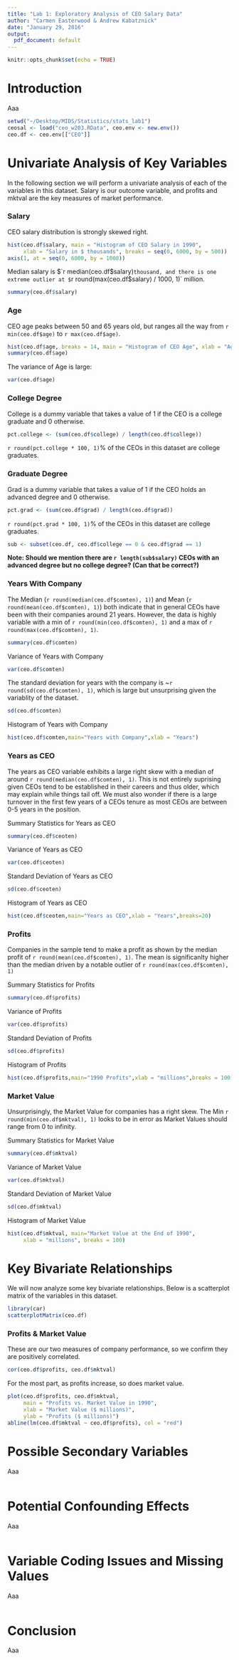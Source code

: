 ```yaml
---
title: "Lab 1: Exploratory Analysis of CEO Salary Data"
author: "Carmen Easterwood & Andrew Kabatznick"
date: "January 29, 2016"
output:
  pdf_document: default
---
```


```r
knitr::opts_chunk$set(echo = TRUE)
```

# Introduction

Aaa

```r
setwd("~/Desktop/MIDS/Statistics/stats_lab1")
ceosal <- load("ceo_w203.RData", ceo.env <- new.env())
ceo.df <- ceo.env[["CEO"]]
```

# Univariate Analysis of Key Variables

In the following section we will perform a univariate analysis of each of the variables in this dataset. Salary is our outcome variable, and profits and mktval are the key measures of market performance.

### Salary

CEO salary distribution is strongly skewed right.

```r
hist(ceo.df$salary, main = "Histogram of CEO Salary in 1990",
     xlab = "Salary in $ thousands", breaks = seq(0, 6000, by = 500))
axis(1, at = seq(0, 6000, by = 1000))
```

Median salary is $`r median(ceo.df$salary)` thousand, and there is one extreme outlier at $`r round(max(ceo.df$salary) / 1000, 1)` million.

```r
summary(ceo.df$salary)
```

### Age

CEO age peaks between 50 and 65 years old, but ranges all the way from `r min(ceo.df$age)` to `r max(ceo.df$age)`.
```r
hist(ceo.df$age, breaks = 14, main = "Histogram of CEO Age", xlab = "Age")
summary(ceo.df$age)
```

The variance of Age is large:
```r
var(ceo.df$age)
```

### College Degree

College is a dummy variable that takes a value of 1 if the CEO is a college graduate and 0 otherwise.

```r
pct.college <- (sum(ceo.df$college) / length(ceo.df$college))
```

`r round(pct.college * 100, 1)`% of the CEOs in this dataset are college graduates.

### Graduate Degree

Grad is a dummy variable that takes a value of 1 if the CEO holds an advanced degree and 0 otherwise.

```r
pct.grad <- (sum(ceo.df$grad) / length(ceo.df$grad))
```

`r round(pct.grad * 100, 1)`% of the CEOs in this dataset are college graduates.

```r
sub <- subset(ceo.df, ceo.df$college == 0 & ceo.df$grad == 1)
```

**Note: Should we mention there are `r length(sub$salary)` CEOs with an advanced degree but no college degree? (Can that be correct?)**

### Years With Company
The Median (`r round(median(ceo.df$comten), 1)`) and Mean (`r round(mean(ceo.df$comten), 1)`) both indicate that in general CEOs have been with their companies around 21 years. However, the data is highly variable with a min of `r round(min(ceo.df$comten), 1)` and a max of `r round(max(ceo.df$comten), 1)`.
```r
summary(ceo.df$comten)
```

Variance of Years with Company
```r
var(ceo.df$comten)
```

The standard deviation for years with the company is ~`r round(sd(ceo.df$comten), 1)`, which is large but unsurprising given the variablity of the dataset.
```r
sd(ceo.df$comten)
```

Histogram of Years with Company
```r
hist(ceo.df$comten,main="Years with Company",xlab = "Years")
```

### Years as CEO
The years as CEO variable exhibits a large right skew with a median of around `r round(median(ceo.df$comten), 1)`. This is not entirely suprising given CEOs tend to be established in their careers and thus older, which may explain while things tail off. We must also wonder if there is a large turnover in the first few years of a CEOs tenure as most CEOs are between 0-5 years in the position.

Summary Statistics for Years as CEO
```r
summary(ceo.df$ceoten)
```

Variance of Years as CEO
```r
var(ceo.df$ceoten)
```

Standard Deviation of Years as CEO
```r
sd(ceo.df$ceoten)
```

Histogram of Years as CEO
```r
hist(ceo.df$ceoten,main="Years as CEO",xlab = "Years",breaks=20)
```

### Profits
Companies in the sample tend to make a profit as shown by the median profit of `r round(mean(ceo.df$comten), 1)`. The mean is significanlty higher than the median driven by a notable outlier of `r round(max(ceo.df$comten), 1)`

Summary Statistics for Profits
```r
summary(ceo.df$profits)
```

Variance of Profits
```r
var(ceo.df$profits)
```

Standard Deviation of Profits
```r
sd(ceo.df$profits)
```

Histogram of Profits
```r
hist(ceo.df$profits,main="1990 Profits",xlab = "millions",breaks = 100)
```

### Market Value
Unsurprisingly, the Market Value for companies has a right skew. The Min `r round(min(ceo.df$mktval), 1)` looks to be in error as Market Values should range from 0 to infinity.

Summary Statistics for Market Value
```r
summary(ceo.df$mktval)
```

Variance of Market Value
```r
var(ceo.df$mktval)
```

Standard Deviation of Market Value
```r
sd(ceo.df$mktval)
```

Histogram of Market Value
```r
hist(ceo.df$mktval, main="Market Value at the End of 1990",
     xlab = "millions", breaks = 100)
```


# Key Bivariate Relationships
We will now analyze some key bivariate relationships. Below is a scatterplot matrix of the variables in this dataset.

```r
library(car)
scatterplotMatrix(ceo.df)
```

### Profits & Market Value

These are our two measures of company performance, so we confirm they are positively correlated.
```r
cor(ceo.df$profits, ceo.df$mktval)
```

For the most part, as profits increase, so does market value.

```r
plot(ceo.df$profits, ceo.df$mktval,
     main = "Profits vs. Market Value in 1990",
     xlab = "Market Value ($ millions)",
     ylab = "Profits ($ millions)")
abline(lm(ceo.df$mktval ~ ceo.df$profits), col = "red")
```

# Possible Secondary Variables

Aaa
```r
```

# Potential Confounding Effects

Aaa
```r
```


# Variable Coding Issues and Missing Values

Aaa
```r
```

# Conclusion

Aaa
```r
```
